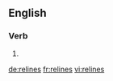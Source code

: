 ==English==

===Verb===
{{head|en}}

# {{en-third-person singular of|reline}}

[[de:relines]]
[[fr:relines]]
[[vi:relines]]